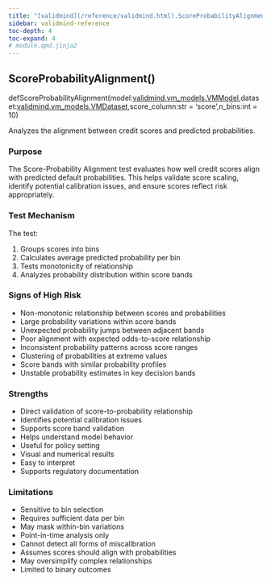 ```yaml
---
title: "[validmind](/reference/validmind.html).ScoreProbabilityAlignment"
sidebar: validmind-reference
toc-depth: 4
toc-expand: 4
# module.qmd.jinja2
---
```


<!-- function.qmd.jinja2 -->

## ScoreProbabilityAlignment[()]{.muted}

<!-- signatures.jinja2 -->

::: {.signature}

<span class="kw">def</span><span class="name">ScoreProbabilityAlignment</span>(<span class="params"><span class="n">model</span><span class="p">:</span><span class="nb"><!-- types.jinja2 - format_type --><a href="/reference/validmind/vm_models.html#class-vmmodel">validmind.vm_models.VMModel</a></span><span class="muted">,</span></span><span class="params"><span class="n">dataset</span><span class="p">:</span><span class="nb"><!-- types.jinja2 - format_type --><a href="/reference/validmind/vm_models.html#class-vmdataset">validmind.vm_models.VMDataset</a></span><span class="muted">,</span></span><span class="params"><span class="n">score_column</span><span class="p">:</span><span class="nb"><!-- types.jinja2 - format_type -->str</span><span class="o"> = </span><span class="kc">'score'</span><span class="muted">,</span></span><span class="params"><span class="n">n_bins</span><span class="p">:</span><span class="nb"><!-- types.jinja2 - format_type -->int</span><span class="o"> = </span><span class="kc">10</span></span>)

:::

<!-- docstring.jinja2 -->

Analyzes the alignment between credit scores and predicted probabilities.

### Purpose

The Score-Probability Alignment test evaluates how well credit scores align with predicted default probabilities. This helps validate score scaling, identify potential calibration issues, and ensure scores reflect risk appropriately.

### Test Mechanism

The test:

1. Groups scores into bins
1. Calculates average predicted probability per bin
1. Tests monotonicity of relationship
1. Analyzes probability distribution within score bands

### Signs of High Risk

- Non-monotonic relationship between scores and probabilities
- Large probability variations within score bands
- Unexpected probability jumps between adjacent bands
- Poor alignment with expected odds-to-score relationship
- Inconsistent probability patterns across score ranges
- Clustering of probabilities at extreme values
- Score bands with similar probability profiles
- Unstable probability estimates in key decision bands

### Strengths

- Direct validation of score-to-probability relationship
- Identifies potential calibration issues
- Supports score band validation
- Helps understand model behavior
- Useful for policy setting
- Visual and numerical results
- Easy to interpret
- Supports regulatory documentation

### Limitations

- Sensitive to bin selection
- Requires sufficient data per bin
- May mask within-bin variations
- Point-in-time analysis only
- Cannot detect all forms of miscalibration
- Assumes scores should align with probabilities
- May oversimplify complex relationships
- Limited to binary outcomes
